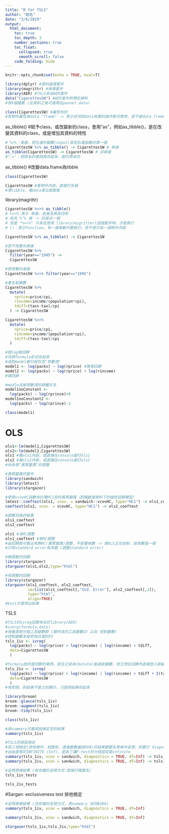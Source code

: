 ```yaml
---
title: "R for TSLS"
author: "姓名"
date: "3/6/2019"
output: 
  html_document: 
    toc: true
    toc_depth: 3
    number_sections: true
    toc_float:
      collapsed: true
      smooth_scroll: false
    code_folding: hide
---
```


```r
knitr::opts_chunk$set(echo = TRUE, eval=T)
```

```r
library(dplyr) #資料處理套件
library(magrittr) #串接套件
library(AER) #TSLS來自AER套件
data("CigarettesSW") #AER套件附帶的資料
#有9個變數 (此資料之後可運用在pannel data)
```

```r
class(CigarettesSW) #屬性判別
#若物件屬性為data."frame" -> 表示任何和data有關的操作都可應用，若不是data.frame，則有些操作可能會行不通
```

as_tibble()
#賦予class，或改變新的class，會用"as"，例如as_tibble()，是在改變其資料的class，或是增加其資料的特性
```r
# %>%：串接，把左邊的變數(input)丟到右邊函數的第一個
CigarettesSW %>% as_tibble() -> CigarettesSW # 串接
as_tibble(CigarettesSW) -> CigarettesSW # 非串接 
#"->"：把原本的東西再存起來，取代原本的
```

as_tibble()
#改變data.frame為tibble
```r
class(CigarettesSW)
```

```r
CigarettesSW #看物件內容，直接打名稱
#用tibble，看data會比較輕鬆
```

library(magrittr)
```r
CigarettesSW %<>% as_tibble()
# %<>% 表示 串接，丟進去再丟回來
# 和先 %^% 再 -> 的寫法一樣
# 但是 "%<>%" 只有在使用 library(migritter)這個套件時，才能執行
# ()：表示function，有一連串動作要執行，而不是只有一個物件內容

CigarettesSW %>% as_tibble() -> CigarettesSW 
```

```r
#若不用雙向串接
CigarettesSW %>% 
  filter(year=="1995") -> 
  CigarettesSW
```

```r
#使用雙向串接
CigarettesSW %<>% filter(year=="1995")
```

```r
#產生新變數
CigarettesSW %>% 
  mutate(
    rprice=price/cpi,
    rincome=income/(population*cpi),
    tdiff=(taxs-tax)/cpi
  ) -> CigarettesSW

CigarettesSW %<>% 
  mutate(
    rprice=price/cpi,
    rincome=income/(population*cpi),
    tdiff=(taxs-tax)/cpi
  ) 
```


```r
#取log做回歸
#先將formula形式存起來
#這些model都已經包含"常數項"
model1 <- log(packs) ~ log(rprice) #簡單回歸
model2 <- log(packs) ~ log(rprice) + log(rincome)
#複回歸
```

```r
#modle去掉常數項的兩種方法
model1noConstant <- 
  log(packs) ~ log(rprince)+0
model1noConstant2 <- 
  log(packs) ~ log(rprince)-1
```

```r
class(model1)
```

# OLS 
```r
ols1<-lm(model1,CigarettesSW)
ols2<-lm(model2,CigarettesSW)
ols1 #看ols1內容，或直接在console處打ols1
ols2 #看ols2內容，或直接在console處打ols2
#尚未做"異質變異"的調整
```


```r
#異質變異的套件
library(sandwich)
library(lmtest)
library(stargazer)

#使用vcovHC函數來計算HC1型的異質變異（即橫斷面資料下的線性迴歸模型）
lmtest::coeftest(ols1, vcov. = sandwich::vcovHC, type="HC1") -> ols1_coeftest
coeftest(ols2, vcov. = vcovHC, type="HC1") -> ols2_coeftest
```

```r
#調整完後的結果
ols1_coeftest
ols2_coeftest
```

```r
ols1 #沒HC調整
ols1_coeftest #有HC調整
#由回歸表可看出有無HC(異質變異)調整，不影響係數 -> 做OLS正交投射，故係數值一樣
#只有standard error有改變 (調整standard error)
```


```r
#無調整的回歸
library(stargazer)
stargazer(ols1,ols2,type="html")
```

```r
#有調整的回歸
library(stargazer)
stargazer(ols1_coeftest, ols2_coeftest, 
          se=list(ols1_coeftest[,"Std. Error"], ols2_coeftest[,2]),
          type="html",
          align=TRUE)
#knit才看得出結果
```


TSLS
```r
#TSLS的ivreg回歸來自於library(AER)
#iverg(formula,data)
#用垂直號分隔工具變數群 (額外找的工具變數IV 以及 控制變數)
#控制變數本身即為合理的IV
tsls_1iv <- ivreg(
  log(packs) ~ log(rprice) + log(rincome) | log(rincome) + tdiff,
  data=CigarettesSW
  ) 

#formula放的是回歸的東西，若在之前未(mutate)創造新變數，但又想在回歸內直接放入新變數，可用"I()"
tsls_2iv <- ivreg(
  log(packs) ~ log(rprice) + log(rincome) | log(rincome) + tdiff + I(tax/cpi),
  data=CigarettesSW
  )
#有箭頭，則結果不會立刻顯示，只是把結果存起來
```


```r
library(broom)
broom::glance(tsls_1iv)
broom::augment(tsls_1iv)
broom::tidy(tsls_1iv)
```

```r
class(tsls_1iv)
```


```r
#用summary可看假設檢定完的結果
summary(tsls_1iv)
```


```r
#TSLS的假設檢定
#若三項檢定(排他條件、相關性、遺漏變數偏誤OVB)的結果都要在表格中呈現，則要打 diagnostics = TRUE, df=Inf
#自由度等於INFINITE (Inf)，是為了讓F-test的分母設定能infinite
summary(tsls_1iv, vcov = sandwich, diagnostics = TRUE, df=Inf) -> tsls_1iv_tests
summary(tsls_2iv, vcov = sandwich, diagnostics = TRUE, df=Inf) -> tsls_2iv_tests

#呈現表格結果 (有存檔的呈現方式:直接打檔案名)
tsls_1iv_tests

tsls_2iv_tests
```


#Sargan: exclusiveness test 排他檢定
```r
#呈現表格結果 (沒存檔的呈現方式，用summary 如同#208)
summary(tsls_1iv, vcov = sandwich, diagnostics = TRUE, df=Inf)
```

```r
summary(tsls_2iv, vcov = sandwich, diagnostics = TRUE, df=Inf)
```

```r
stargazer(tsls_1iv,tsls_2iv,type="html")
```

